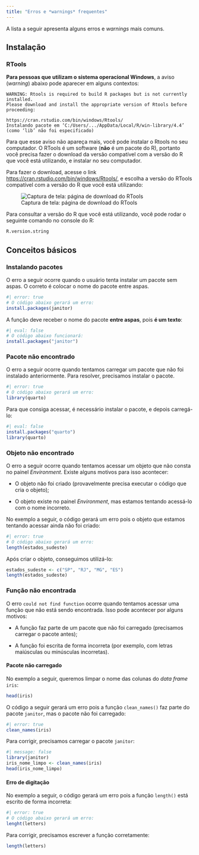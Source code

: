 ```yaml
---
title: "Erros e *warnings* frequentes"
---
```


A lista a seguir apresenta alguns erros e *warnings* mais comuns.

## Instalação

### RTools

**Para pessoas que utilizam o sistema operacional Windows**, a aviso (*warning*) abaixo pode aparecer em alguns contextos:

```
WARNING: Rtools is required to build R packages but is not currently installed.
Please download and install the appropriate version of Rtools before proceeding:

https://cran.rstudio.com/bin/windows/Rtools/
Instalando pacote em ‘C:/Users/.../AppData/Local/R/win-library/4.4’
(como ‘lib’ não foi especificado)
```

Para que esse aviso não apareça mais, você pode instalar o Rtools no seu computador. O RTools é um software (**não** é um pacote do R), portanto você precisa fazer o download da versão compatível com a versão do R que você está utilizando, e instalar no seu computador.

Para fazer o download, acesse o link <https://cran.rstudio.com/bin/windows/Rtools/>, e escolha a versão do RTools compatível com a versão do R que você está utilizando:

![Captura de tela: página de download do RTools](images/00_rtools.png)

Para consultar a versão do R que você está utilizando, você pode rodar o seguinte comando no console do R:

```r
R.version.string
```

## Conceitos básicos

### Instalando pacotes

O erro a seguir ocorre quando o usuário tenta instalar um pacote sem aspas. O correto é colocar o nome do pacote entre aspas.

```r
#| error: true
# O código abaixo gerará um erro:
install.packages(janitor)
```

A função deve receber o nome do pacote **entre aspas**, pois **é um texto**:

```r
#| eval: false
# O código abaixo funcionará:
install.packages("janitor")
```

### Pacote não encontrado

O erro a seguir ocorre quando tentamos carregar um pacote que não foi instalado anteriormente. Para resolver, precisamos instalar o pacote.

```r
#| error: true
# O código abaixo gerará um erro:
library(quarto)                   
```

Para que consiga acessar, é necessário instalar o pacote, e depois carregá-lo:

```r
#| eval: false
install.packages("quarto")
library(quarto)
```

### Objeto não encontrado

O erro a seguir ocorre quando tentamos acessar um objeto que não consta no painel *Environment*. Existe alguns motivos para isso acontecer:

-   O objeto não foi criado (provavelmente precisa executar o código que cria o objeto);

-   O objeto existe no painel *Environment*, mas estamos tentando acessá-lo com o nome incorreto.

No exemplo a seguir, o código gerará um erro pois o objeto que estamos tentando acessar ainda não foi criado:

```r
#| error: true
# O código abaixo gerará um erro:
length(estados_sudeste)
```

Após criar o objeto, conseguimos utilizá-lo:

```r
estados_sudeste <- c("SP", "RJ", "MG", "ES")
length(estados_sudeste)
```

### Função não encontrada

O erro `could not find function` ocorre quando tentamos acessar uma função que não está sendo encontrada. Isso pode acontecer por alguns motivos:

-   A função faz parte de um pacote que não foi carregado (precisamos carregar o pacote antes);

-   A função foi escrita de forma incorreta (por exemplo, com letras maiúsculas ou minúsculas incorretas).

#### Pacote não carregado

No exemplo a seguir, queremos limpar o nome das colunas do *data frame* `iris`:

```r
head(iris)
```

O código a seguir gerará um erro pois a função `clean_names()` faz parte do pacote `janitor`, mas o pacote não foi carregado:

```r
#| error: true
clean_names(iris)
```

Para corrigir, precisamos carregar o pacote `janitor`:

```r
#| message: false
library(janitor)
iris_nome_limpo <- clean_names(iris)
head(iris_nome_limpo)
```

#### Erro de digitação

No exemplo a seguir, o código gerará um erro pois a função `length()` está escrito de forma incorreta:

```r
#| error: true
# O código abaixo gerará um erro:
lenght(letters)
```

Para corrigir, precisamos escrever a função corretamente:

```r
length(letters)
```

<!-- ## Importação -->

<!-- ### Arquivo não encontrado -->

<!-- Ao importar um arquivo, é importante que o caminho esteja correto. Caso contrário, o código gerará um erro. -->

<!-- ```{r} -->

<!-- #| message: false -->

<!-- library(tidyverse) -->

<!-- ``` -->

<!-- ```{r} -->

<!-- #| error: true -->

<!-- # O caminho abaixo está incorreto, esse arquivo não existe -->

<!-- # no nosso projeto: -->

<!-- sidra_4092 <- read_csv("SIDRAR.csv") -->

<!-- ``` -->

<!-- Corrigindo o arquivo, o código funcionará: -->

<!-- ```{r} -->

<!-- #| message: false -->

<!-- sidra_4092 <- read_csv("dados/sidrar_4092_bruto.csv") -->

<!-- glimpse(sidra_4092) -->

<!-- ``` -->

<!-- ## Arquivo corrompido -->

<!-- O erro a seguir ocorre quando tentamos importar um arquivo que está corrompido. Nesse caso, precisamos baixar o arquivo novamente. -->

<!-- ```{r} -->

<!-- #| eval: false -->

<!-- library(readxl) -->

<!-- excel_sheets("dados/sidrar_4092_bruto.xlsx") -->

<!-- # Error in readBin(con, raw(), n = size) :  -->

<!-- #   error reading from the connection -->

<!-- ``` -->
